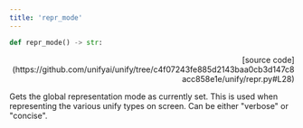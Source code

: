 ```yaml
---
title: 'repr_mode'
---
```


```python
def repr_mode() -> str:
```

<p align="right">[source code](https://github.com/unifyai/unify/tree/c4f07243fe885d2143baa0cb3d147c8acc858e1e/unify/repr.py#L28)</p>

Gets the global representation mode as currently set. This is used when representing
the various unify types on screen. Can be either "verbose" or "concise".